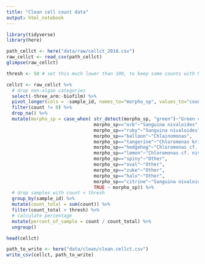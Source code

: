 ```yaml
---
title: "Clean cell count data"
output: html_notebook
---
```


```r
library(tidyverse)
library(here)
```


```r
path_cellct <- here("data/raw/cellct_2018.csv")
raw_cellct <- read_csv(path_cellct)
glimpse(raw_cellct)
```

```r
thresh <- 50 # set this much lower than 100, to keep some counts with high fungi relative abundance

cellct <- raw_cellct %>%
  # drop non-algae categories
  select(-three_arm:-biofilm) %>% 
  pivot_longer(cols = -sample_id, names_to="morpho_sp", values_to="count") %>%
  filter(count != 0) %>% 
  drop_na() %>% 
  mutate(morpho_sp = case_when( str_detect(morpho_sp, "green")~"Green cell", # lump all green categories
                                morpho_sp=="orb"~"Sanguina nivaloides", 
                                morpho_sp=="ruby"~"Sanguina nivaloides", # assuming Sanguina grows turrets 
                                morpho_sp=="balloon"~"Chlainomonas",
                                morpho_sp=="tangerine"~"Chloromonas krienitzii",
                                morpho_sp=="hedgehog"~"Chloromonas cf. brevispina",
                                morpho_sp=="lemon"~"Chloromonas cf. nivalis",
                                morpho_sp=="spiny"~"Other",
                                morpho_sp=="oval"~"Other",
                                morpho_sp=="zuke"~"Other",
                                morpho_sp=="halo"~"Other",
                                morpho_sp=="citrine"~"Sanguina nivaloides",
                                TRUE ~ morpho_sp)) %>% 
  # drop samples with count < thresh
  group_by(sample_id) %>% 
  mutate(count_total = sum(count)) %>% 
  filter(count_total > thresh) %>% 
  # calculate percentage
  mutate(percent_of_sample = count / count_total) %>% 
  ungroup()

head(cellct)
```

```r
path_to_write <- here("data/clean/clean.cellct.csv")
write_csv(cellct, path_to_write)
```

